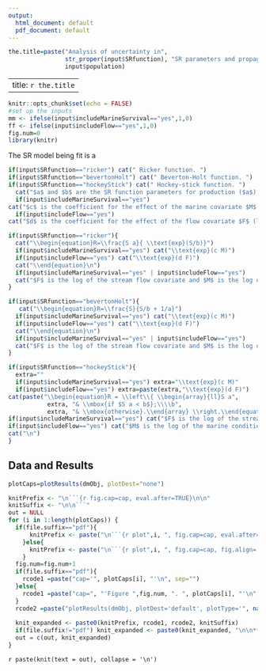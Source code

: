 ```yaml
---
output:
  html_document: default
  pdf_document: default
---
```


```r
the.title=paste("Analysis of uncertainty in",
                str_proper(input$SRfunction), "SR parameters and propagation to VRAP RERs for the",
                input$population)
```
---
title: `r the.title`
---

```r
knitr::opts_chunk$set(echo = FALSE)
#set up the inputs
mm <- ifelse(input$includeMarineSurvival=="yes",1,0)
ff <- ifelse(input$includeFlow=="yes",1,0)
fig.num=0
library(knitr)
```
<!--
#This file is not called directly.  Rather is it called when createReport() is called
#the vars, population, input, dat, tDat, result, would have been defined by the createReport() call
#this file is called using the environment of the createReport() call, thus the file knows of the vars
-->

The SR model being fit is a 
```r
if(input$SRfunction=="ricker") cat(" Ricker function. ")
if(input$SRfunction=="bevertonHolt") cat(" Beverton-Holt function. ")
if(input$SRfunction=="hockeyStick") cat(" Hockey-stick function. ")
  cat("$a$ and $b$ are the SR function parameters for production ($a$) and capacity ($b$).")
  if(input$includeMarineSurvival=="yes") 
cat("$c$ is the coefficient for the effect of the marine covariate $M$ (log-scale) on survival.")
  if(input$includeFlow=="yes") 
cat("$d$ is the coefficient for the effect of the flow covariate $F$ (log-scale) on survival.")
```

```r
if(input$SRfunction=="ricker"){
  cat("\\begin{equation}R=\\frac{S a}{ \\text{exp}(S/b)}")
  if(input$includeMarineSurvival=="yes") cat("\\text{exp}(c M)")
  if(input$includeFlow=="yes") cat("\\text{exp}(d F)")
  cat("\\end{equation}\n")
  if(input$includeMarineSurvival=="yes" | input$includeFlow=="yes")
  cat("$F$ is the log of the stream flow covariate and $M$ is the log of the marine condition index covariate.\n\n")
}
```

```r
if(input$SRfunction=="bevertonHolt"){
   cat("\\begin{equation}R=\\frac{S}{S/b + 1/a}")
  if(input$includeMarineSurvival=="yes") cat("\\text{exp}(c M)")
  if(input$includeFlow=="yes") cat("\\text{exp}(d F)")
  cat("\\end{equation}\n")
  if(input$includeMarineSurvival=="yes" | input$includeFlow=="yes")
  cat("$F$ is the log of the stream flow covariate and $M$ is the log of the marine condition index covariate.\n\n")
}
```

```r
if(input$SRfunction=="hockeyStick"){
  extra=""
  if(input$includeMarineSurvival=="yes") extra="\\text{exp}(c M)"
  if(input$includeFlow=="yes") extra=paste(extra,"\\text{exp}(d F)")
cat(paste("\\begin{equation}R = \\left\\{ \\begin{array}{ll}S a", 
           extra, "& \\mbox{if $S a < b$};\\\\b", 
           extra, "& \\mbox{otherwise}.\\end{array} \\right.\\end{equation}\n"))
if(input$includeMarineSurvival=="yes") cat("$F$ is the log of the stream flow covariate. ")
if(input$includeFlow=="yes") cat("$M$ is the log of the marine condition index covariate.")
cat("\n")
}
```

## Data and Results

```r
plotCaps=plotResults(dmObj, plotDest="none")
```

```r
knitPrefix <- "\n```{r fig.cap=cap, eval.after=TRUE}\n\n"
knitSuffix <- "\n\n```"
out = NULL
for (i in 1:length(plotCaps)) {
  if(file.suffix=="pdf"){
      knitPrefix <- paste("\n```{r plot",i, ", fig.cap=cap, eval.after=TRUE}\n\n",sep="")
    }else{
      knitPrefix <- paste("\n```{r plot",i, ", fig.cap=cap, fig.align='center', eval.after=TRUE}\n\n",sep="")
    }
  fig.num=fig.num+1
  if(file.suffix=="pdf"){
    rcode1 =paste("cap='", plotCaps[i], "'\n", sep="")
  }else{
    rcode1 =paste("cap=", "'Figure ",fig.num, ". ", plotCaps[i], "'\n", sep="")
  }
  rcode2 =paste("plotResults(dmObj, plotDest='default', plotType='", names(plotCaps)[i], "')\n", sep="")
  
  knit_expanded <- paste0(knitPrefix, rcode1, rcode2, knitSuffix)
  if(file.suffix!="pdf") knit_expanded <- paste0(knit_expanded, "\n\n******\n\n")
  out = c(out, knit_expanded)
}
```


`r paste(knit(text = out), collapse = '\n')`
